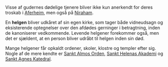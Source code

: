 {{title:Helgen}}
{{author:Laura Holmegaard}}
{{timestamp:2009-09-19T08:40:03Z}}
{{copyright:Helgen}}
Visse af gudernes dødelige tjenere bliver ikke kun anerkendt for deres troskab i [[Aferheim]], men også på [[Niraham]].

En '''helgen''' bliver udkåret af sin egen kirke, som tager både vidneudsagn og eksisterende optegnelser over den afdødes gerninger i betragtning, inden de kanoniserer vedkommende. Levende helgener forekommer også, men det er sjældent, at en person bliver udråbt til helgen inden sin død.

Mange helgener får opkaldt ordener, skoler, klostre og templer efter sig. Nogle af de mere kendte er [[Sankt Almos Orden]], [[Sankt Helenas Akademi]] og [[Sankt Agnes Katedral]].